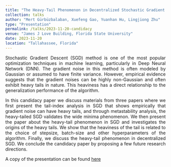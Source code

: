 ```yaml
---
title: "The Heavy-Tail Phenomenon in Decentralized Stochastic Gradient Descent"
collection: talks
author: "Mert Gürbüzbalaban, Xuefeng Gao, Yuanhan Hu, Lingjiong Zhu"
type: "Presentation"
permalink: /talks/2023-11-20-candidacy
venue: "James J Love Building, Florida State University"
date: 2023-11-20
location: "Tallahassee, Florida"
---
```


<p style="text-align: justify">
    Stochastic Gradient Descent (SGD) method is one of the most popular optimization techniques in machine learning, particularly in Deep Neural Network (DNN). The gradient noise in this method is often modeled by Gaussian or assumed to have finite variance. However, empirical evidence suggests that the gradient noises can be highly non-Gaussian and often exhibit heavy tails in nature. This heaviness has a direct relationship to the generalization performance of the algorithm.</p>  
    
<p style="text-align: justify">
    In this candidacy paper we discuss materials from three papers where we first present the tail-index analysis in SGD that shows empirically that gradient noise can have heavy tails, and through metastability analysis, the heavy-tailed SGD validates the wide minima phenomenon. We then present the paper about the heavy-tail phenomenon in SGD and investigates the origins of the heavy tails. We show that the heaviness of the tail is related to the choice of stepsize, batch-size and other hyperparameters of the algorithm. Finally, we discuss the heavy-tail phenomenon in decentralized SGD. We conclude the candidacy paper by proposing a few future research directions.  
</p>

A copy of the presentation can be found <a href="/_assets/documents/Candidacy_Paper_by_Rafiq_Islam__Copy_.pdf" target="_blank">here</a>